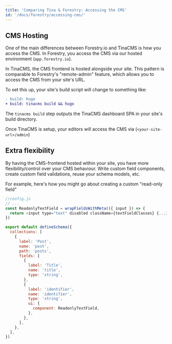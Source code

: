 ```yaml
---
title: 'Comparing Tina & Forestry: Accessing the CMS'
id: '/docs/forestry/accessing-cms/'
---
```


## CMS Hosting

One of the main differences between Forestry.io and TinaCMS is how you access the CMS. In Forestry, you access the CMS via our hosted environment (`app.forestry.io`).

In TinaCMS, the CMS frontend is hosted alongside your site. This pattern is comparable to Forestry's "remote-admin" feature, which allows you to access the CMS from your site's URL.

To set this up, your site's build script will change to something like:

```diff
- build: hugo
+ build: tinacms build && hugo
```

The `tinacms build` step outputs the TinaCMS dashboard SPA in your site's build directory.

Once TinaCMS is setup, your editors will access the CMS via (`<your-site-url>/admin`)

<Youtube embedSrc="/img/docs/forestry-migration/accessing-admin.webm"/>

## Extra flexibility

By having the CMS-frontend hosted within your site, you have more flexibility/control over your CMS behaviour. Write custom field components, create custom field validations, reuse your schema models, etc.

For example, here's how you might go about creating a custom "read-only field"

```js
//config.js
// ...
const ReadonlyTextField = wrapFieldsWithMeta(({ input }) => {
  return <input type="text" disabled className={textFieldClasses} {...input} />
})

export default defineSchema({
  collections: [
    {
      label: 'Post',
      name: 'post',
      path: 'posts',
      fields: [
        {
          label: 'Title',
          name: 'title',
          type: 'string',
        },
        {
          label: 'identifier',
          name: 'identifier',
          type: 'string',
          ui: {
            component: ReadonlyTextField,
          },
        },
      ],
    },
  ],
})
```
